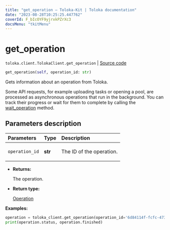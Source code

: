 ```yaml
---
title: "get_operation — Toloka-Kit | Toloka documentation"
date: "2023-08-28T10:25:25.447762"
coverId: F_bIcOYF9yjrxkPZrXc3
docsMenu: "tkitMenu"
---
```


# get_operation

`toloka.client.TolokaClient.get_operation` | [Source code](https://github.com/Toloka/toloka-kit/blob/v1.2.1/src/client/__init__.py#L2910)

```python
get_operation(self, operation_id: str)
```

Gets information about an operation from Toloka.

Some API requests, for example uploading tasks or opening a pool, are processed as asynchronous operations that run in the background.
You can track their progress or wait for them to complete by calling the [wait_operation](/docs/toloka-kit/reference/toloka.client.TolokaClient.wait_operation) method.

## Parameters description

| Parameters | Type | Description |
| :----------| :----| :-----------|
`operation_id`|**str**|<p>The ID of the operation.</p>

* **Returns:**

  The operation.

* **Return type:**

  [Operation](/docs/toloka-kit/reference/toloka.client.operations.Operation)

**Examples:**

```python
operation = toloka_client.get_operation(operation_id='6d84114f-fcfc-473d-8249-1a4f3ea550eb')
print(operation.status, operation.finished)
```